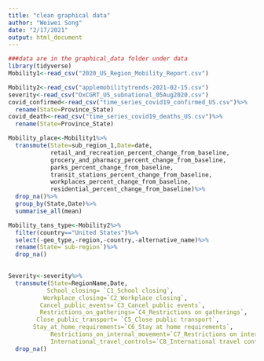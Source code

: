 ```yaml
---
title: "clean graphical data"
author: "Weiwei Song"
date: "2/17/2021"
output: html_document
---
```


```r
###data are in the graphical_data folder under data
library(tidyverse)
Mobility1<-read_csv("2020_US_Region_Mobility_Report.csv")

Mobility2<-read_csv("applemobilitytrends-2021-02-15.csv")
severity<-read_csv("OxCGRT_US_subnational_05Aug2020.csv")
covid_confirmed<-read_csv("time_series_covid19_confirmed_US.csv")%>%
  rename(State=Province_State)
covid_death<-read_csv("time_series_covid19_deaths_US.csv")%>%
  rename(State=Province_State)

```


```r
Mobility_place<-Mobility1%>%
  transmute(State=sub_region_1,Date=date,
            retail_and_recreation_percent_change_from_baseline,
            grocery_and_pharmacy_percent_change_from_baseline,
            parks_percent_change_from_baseline,
            transit_stations_percent_change_from_baseline,
            workplaces_percent_change_from_baseline,
            residential_percent_change_from_baseline)%>%
  drop_na()%>%
  group_by(State,Date)%>%
  summarise_all(mean)
```


```r
Mobility_tans_type<-Mobility2%>%
  filter(country=="United States")%>%
  select(-geo_type,-region,-country,-alternative_name)%>%
  rename(State=`sub-region`)%>%
  drop_na()
  

```

```r

Severity<-severity%>%
  transmute(State=RegionName,Date,
           School_closing= `C1_School closing`,
          Workplace_closing=`C2_Workplace closing`,
         Cancel_public_events=`C3_Cancel public events`,
         Restrictions_on_gatherings=`C4_Restrictions on gatherings`,
        Close_public_transport= `C5_Close public transport`,
       Stay_at_home_requirements=`C6_Stay at home requirements`,
            Restrictions_on_internal_movement=`C7_Restrictions on internal movement`,
            International_travel_controls=`C8_International travel controls`)%>%
  drop_na()
```



